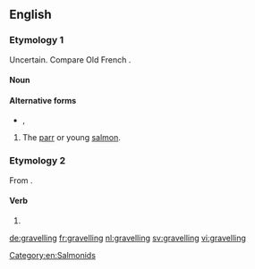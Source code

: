 ==English==

===Etymology 1===
Uncertain. Compare Old French {{m|fro|gravele||minnow}} {{suffix||ling|lang=en}}.

====Noun====
{{en-noun}}

====Alternative forms====
* {{l/en|graveling}}, {{l/en|gravelin}}

# {{label|en|fish}} The [[parr]] or young [[salmon]].

===Etymology 2===
From {{suffix|gravel|ing|lang=en}}.

====Verb====
{{head|en|present participle}}

# {{present participle of|gravel|lang=en}}

[[Category:en:Salmonids]]

[[de:gravelling]]
[[fr:gravelling]]
[[nl:gravelling]]
[[sv:gravelling]]
[[vi:gravelling]]
